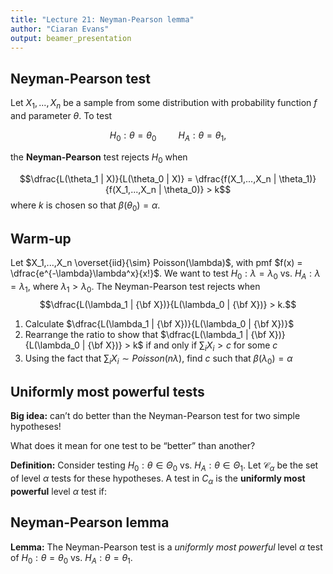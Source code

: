 ```yaml
---
title: "Lecture 21: Neyman-Pearson lemma"
author: "Ciaran Evans"
output: beamer_presentation
---
```


## Neyman-Pearson test

Let $X_1,...,X_n$ be a sample from some distribution with probability function $f$ and parameter $\theta$. To test

$$H_0: \theta = \theta_0 \hspace{1cm} H_A: \theta = \theta_1,$$

the **Neyman-Pearson** test rejects $H_0$ when 

$$\dfrac{L(\theta_1 | X)}{L(\theta_0 | X)} = \dfrac{f(X_1,...,X_n | \theta_1)}{f(X_1,...,X_n | \theta_0)} > k$$
where $k$ is chosen so that $\beta(\theta_0) = \alpha$.

## Warm-up

Let $X_1,...,X_n \overset{iid}{\sim} Poisson(\lambda)$, with pmf $f(x) = \dfrac{e^{-\lambda}\lambda^x}{x!}$. We want to test $H_0: \lambda = \lambda_0$ vs. $H_A: \lambda = \lambda_1$, where $\lambda_1 > \lambda_0$. The Neyman-Pearson test rejects when
$$\dfrac{L(\lambda_1 | {\bf X})}{L(\lambda_0 | {\bf X})} > k.$$

1. Calculate $\dfrac{L(\lambda_1 | {\bf X})}{L(\lambda_0 | {\bf X})}$
2. Rearrange the ratio to show that $\dfrac{L(\lambda_1 | {\bf X})}{L(\lambda_0 | {\bf X})} > k$ if and only if $\sum_i X_i > c$ for some $c$
3. Using the fact that $\sum_i X_i \sim Poisson(n\lambda)$, find $c$ such that $\beta(\lambda_0) = \alpha$

## Uniformly most powerful tests

**Big idea:** can't do better than the Neyman-Pearson test for two simple hypotheses!

What does it mean for one test to be "better" than another?

**Definition:** Consider testing $H_0: \theta \in \Theta_0$ vs. $H_A: \theta \in \Theta_1$. Let $\mathcal{C}_\alpha$ be the set of level $\alpha$ tests for these hypotheses. A test in $C_\alpha$ is the **uniformly most powerful** level $\alpha$ test if:

\vspace{4cm}

## Neyman-Pearson lemma

**Lemma:** The Neyman-Pearson test is a *uniformly most powerful* level $\alpha$ test of $H_0: \theta = \theta_0$ vs. $H_A: \theta = \theta_1$.

\vspace{6cm}



